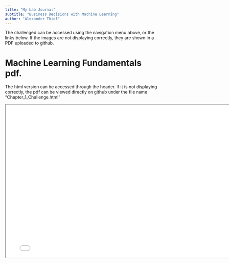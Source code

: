 ```yaml
---
title: "My Lab Journal"
subtitle: "Business Decisions with Machine Learning"
author: "Alexander Thiel"
---
```


The challenged can be accessed using the navigation menu above, or the links below. If the images are not displaying correctly, they are shown in a PDF uploaded to github.


# Machine Learning Fundamentals pdf.


::: callout-note
The html version can be accessed through the header. If it is not displaying correctly, the pdf can be viewed directly on github under the file name "Chapter_1_Challenge.html"
:::

```{=html}
<iframe width="780" height="500" src="/content/01_journal/Chapter_1_Challenge.html" title="Fundamentals Challenge"></iframe>
```



